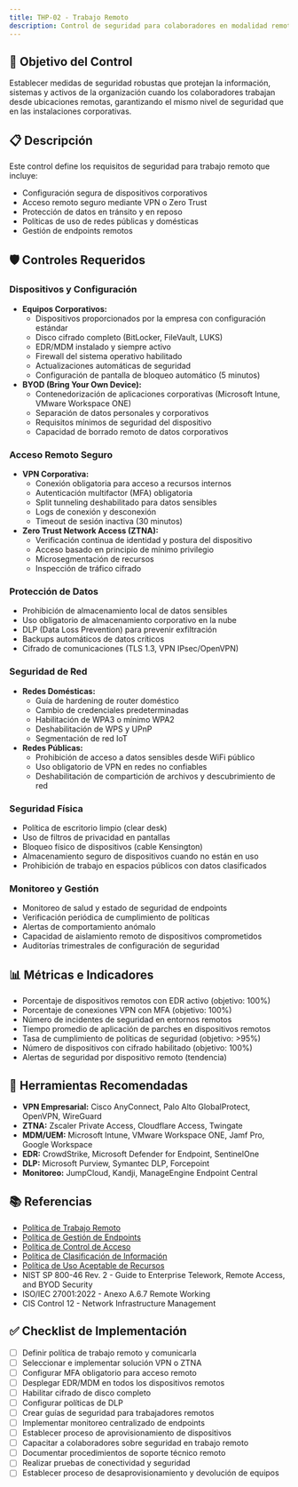 ```yaml
---
title: THP-02 - Trabajo Remoto
description: Control de seguridad para colaboradores en modalidad remota o híbrida
---
```


## 🎯 Objetivo del Control

Establecer medidas de seguridad robustas que protejan la información, sistemas y activos de la organización cuando los colaboradores trabajan desde ubicaciones remotas, garantizando el mismo nivel de seguridad que en las instalaciones corporativas.

## 📋 Descripción

Este control define los requisitos de seguridad para trabajo remoto que incluye:
- Configuración segura de dispositivos corporativos
- Acceso remoto seguro mediante VPN o Zero Trust
- Protección de datos en tránsito y en reposo
- Políticas de uso de redes públicas y domésticas
- Gestión de endpoints remotos

## 🛡️ Controles Requeridos

### Dispositivos y Configuración
- **Equipos Corporativos:**
  - Dispositivos proporcionados por la empresa con configuración estándar
  - Disco cifrado completo (BitLocker, FileVault, LUKS)
  - EDR/MDM instalado y siempre activo
  - Firewall del sistema operativo habilitado
  - Actualizaciones automáticas de seguridad
  - Configuración de pantalla de bloqueo automático (5 minutos)
- **BYOD (Bring Your Own Device):**
  - Contenedorización de aplicaciones corporativas (Microsoft Intune, VMware Workspace ONE)
  - Separación de datos personales y corporativos
  - Requisitos mínimos de seguridad del dispositivo
  - Capacidad de borrado remoto de datos corporativos

### Acceso Remoto Seguro
- **VPN Corporativa:**
  - Conexión obligatoria para acceso a recursos internos
  - Autenticación multifactor (MFA) obligatoria
  - Split tunneling deshabilitado para datos sensibles
  - Logs de conexión y desconexión
  - Timeout de sesión inactiva (30 minutos)
- **Zero Trust Network Access (ZTNA):**
  - Verificación continua de identidad y postura del dispositivo
  - Acceso basado en principio de mínimo privilegio
  - Microsegmentación de recursos
  - Inspección de tráfico cifrado

### Protección de Datos
- Prohibición de almacenamiento local de datos sensibles
- Uso obligatorio de almacenamiento corporativo en la nube
- DLP (Data Loss Prevention) para prevenir exfiltración
- Backups automáticos de datos críticos
- Cifrado de comunicaciones (TLS 1.3, VPN IPsec/OpenVPN)

### Seguridad de Red
- **Redes Domésticas:**
  - Guía de hardening de router doméstico
  - Cambio de credenciales predeterminadas
  - Habilitación de WPA3 o mínimo WPA2
  - Deshabilitación de WPS y UPnP
  - Segmentación de red IoT
- **Redes Públicas:**
  - Prohibición de acceso a datos sensibles desde WiFi público
  - Uso obligatorio de VPN en redes no confiables
  - Deshabilitación de compartición de archivos y descubrimiento de red

### Seguridad Física
- Política de escritorio limpio (clear desk)
- Uso de filtros de privacidad en pantallas
- Bloqueo físico de dispositivos (cable Kensington)
- Almacenamiento seguro de dispositivos cuando no están en uso
- Prohibición de trabajo en espacios públicos con datos clasificados

### Monitoreo y Gestión
- Monitoreo de salud y estado de seguridad de endpoints
- Verificación periódica de cumplimiento de políticas
- Alertas de comportamiento anómalo
- Capacidad de aislamiento remoto de dispositivos comprometidos
- Auditorías trimestrales de configuración de seguridad

## 📊 Métricas e Indicadores

- Porcentaje de dispositivos remotos con EDR activo (objetivo: 100%)
- Porcentaje de conexiones VPN con MFA (objetivo: 100%)
- Número de incidentes de seguridad en entornos remotos
- Tiempo promedio de aplicación de parches en dispositivos remotos
- Tasa de cumplimiento de políticas de seguridad (objetivo: >95%)
- Número de dispositivos con cifrado habilitado (objetivo: 100%)
- Alertas de seguridad por dispositivo remoto (tendencia)

## 🔗 Herramientas Recomendadas

- **VPN Empresarial:** Cisco AnyConnect, Palo Alto GlobalProtect, OpenVPN, WireGuard
- **ZTNA:** Zscaler Private Access, Cloudflare Access, Twingate
- **MDM/UEM:** Microsoft Intune, VMware Workspace ONE, Jamf Pro, Google Workspace
- **EDR:** CrowdStrike, Microsoft Defender for Endpoint, SentinelOne
- **DLP:** Microsoft Purview, Symantec DLP, Forcepoint
- **Monitoreo:** JumpCloud, Kandji, ManageEngine Endpoint Central

## 📚 Referencias

- [Política de Trabajo Remoto](/docs/kudo/politicas/politica-trabajo-remoto)
- [Política de Gestión de Endpoints](/docs/kudo/politicas/politica-gestion-endpoints)
- [Política de Control de Acceso](/docs/kudo/politicas/politica-control-acceso)
- [Política de Clasificación de Información](/docs/kudo/politicas/politica-clasificacion-informacion)
- [Política de Uso Aceptable de Recursos](/docs/kudo/politicas/politica-uso-aceptable)
- NIST SP 800-46 Rev. 2 - Guide to Enterprise Telework, Remote Access, and BYOD Security
- ISO/IEC 27001:2022 - Anexo A.6.7 Remote Working
- CIS Control 12 - Network Infrastructure Management

## ✅ Checklist de Implementación

- [ ] Definir política de trabajo remoto y comunicarla
- [ ] Seleccionar e implementar solución VPN o ZTNA
- [ ] Configurar MFA obligatorio para acceso remoto
- [ ] Desplegar EDR/MDM en todos los dispositivos remotos
- [ ] Habilitar cifrado de disco completo
- [ ] Configurar políticas de DLP
- [ ] Crear guías de seguridad para trabajadores remotos
- [ ] Implementar monitoreo centralizado de endpoints
- [ ] Establecer proceso de aprovisionamiento de dispositivos
- [ ] Capacitar a colaboradores sobre seguridad en trabajo remoto
- [ ] Documentar procedimientos de soporte técnico remoto
- [ ] Realizar pruebas de conectividad y seguridad
- [ ] Establecer proceso de desaprovisionamiento y devolución de equipos
